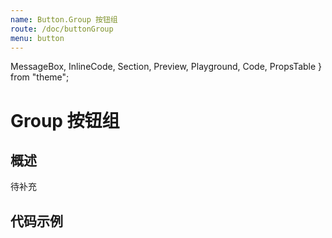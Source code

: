 ```yaml
---
name: Button.Group 按钮组
route: /doc/buttonGroup
menu: button
---
```


  MessageBox,
  InlineCode,
  Section,
  Preview,
  Playground,
  Code,
  PropsTable
} from "theme";

# Group 按钮组

## 概述

待补充

## 代码示例

